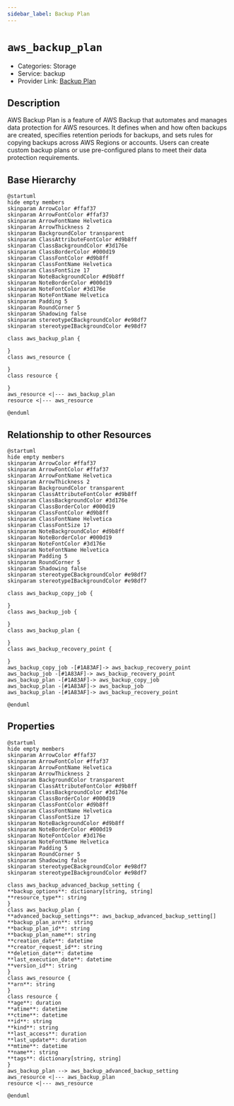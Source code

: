 ```yaml
---
sidebar_label: Backup Plan
---
```


# `aws_backup_plan`

- Categories: Storage
- Service: backup
- Provider Link: [Backup Plan](https://docs.aws.amazon.com/aws-backup/latest/devguide/create-a-backup-plan.html)

## Description

AWS Backup Plan is a feature of AWS Backup that automates and manages data protection for AWS resources. It defines when and how often backups are created, specifies retention periods for backups, and sets rules for copying backups across AWS Regions or accounts. Users can create custom backup plans or use pre-configured plans to meet their data protection requirements.

## Base Hierarchy

<ZoomPanPinch>

```kroki imgType="plantuml" imgAlt="Hierarchy of Backup Plan"
@startuml
hide empty members
skinparam ArrowColor #ffaf37
skinparam ArrowFontColor #ffaf37
skinparam ArrowFontName Helvetica
skinparam ArrowThickness 2
skinparam BackgroundColor transparent
skinparam ClassAttributeFontColor #d9b8ff
skinparam ClassBackgroundColor #3d176e
skinparam ClassBorderColor #000d19
skinparam ClassFontColor #d9b8ff
skinparam ClassFontName Helvetica
skinparam ClassFontSize 17
skinparam NoteBackgroundColor #d9b8ff
skinparam NoteBorderColor #000d19
skinparam NoteFontColor #3d176e
skinparam NoteFontName Helvetica
skinparam Padding 5
skinparam RoundCorner 5
skinparam Shadowing false
skinparam stereotypeCBackgroundColor #e98df7
skinparam stereotypeIBackgroundColor #e98df7

class aws_backup_plan {

}
class aws_resource {

}
class resource {

}
aws_resource <|--- aws_backup_plan
resource <|--- aws_resource

@enduml
```

</ZoomPanPinch>

## Relationship to other Resources

<ZoomPanPinch>

```kroki imgType="plantuml" imgAlt="Diagram of Backup Plan resource relationships"
@startuml
hide empty members
skinparam ArrowColor #ffaf37
skinparam ArrowFontColor #ffaf37
skinparam ArrowFontName Helvetica
skinparam ArrowThickness 2
skinparam BackgroundColor transparent
skinparam ClassAttributeFontColor #d9b8ff
skinparam ClassBackgroundColor #3d176e
skinparam ClassBorderColor #000d19
skinparam ClassFontColor #d9b8ff
skinparam ClassFontName Helvetica
skinparam ClassFontSize 17
skinparam NoteBackgroundColor #d9b8ff
skinparam NoteBorderColor #000d19
skinparam NoteFontColor #3d176e
skinparam NoteFontName Helvetica
skinparam Padding 5
skinparam RoundCorner 5
skinparam Shadowing false
skinparam stereotypeCBackgroundColor #e98df7
skinparam stereotypeIBackgroundColor #e98df7

class aws_backup_copy_job {

}
class aws_backup_job {

}
class aws_backup_plan {

}
class aws_backup_recovery_point {

}
aws_backup_copy_job -[#1A83AF]-> aws_backup_recovery_point
aws_backup_job -[#1A83AF]-> aws_backup_recovery_point
aws_backup_plan -[#1A83AF]-> aws_backup_copy_job
aws_backup_plan -[#1A83AF]-> aws_backup_job
aws_backup_plan -[#1A83AF]-> aws_backup_recovery_point

@enduml
```

</ZoomPanPinch>

## Properties

<ZoomPanPinch>

```kroki imgType="plantuml" imgAlt="Diagram of Backup Plan data model"
@startuml
hide empty members
skinparam ArrowColor #ffaf37
skinparam ArrowFontColor #ffaf37
skinparam ArrowFontName Helvetica
skinparam ArrowThickness 2
skinparam BackgroundColor transparent
skinparam ClassAttributeFontColor #d9b8ff
skinparam ClassBackgroundColor #3d176e
skinparam ClassBorderColor #000d19
skinparam ClassFontColor #d9b8ff
skinparam ClassFontName Helvetica
skinparam ClassFontSize 17
skinparam NoteBackgroundColor #d9b8ff
skinparam NoteBorderColor #000d19
skinparam NoteFontColor #3d176e
skinparam NoteFontName Helvetica
skinparam Padding 5
skinparam RoundCorner 5
skinparam Shadowing false
skinparam stereotypeCBackgroundColor #e98df7
skinparam stereotypeIBackgroundColor #e98df7

class aws_backup_advanced_backup_setting {
**backup_options**: dictionary[string, string]
**resource_type**: string
}
class aws_backup_plan {
**advanced_backup_settings**: aws_backup_advanced_backup_setting[]
**backup_plan_arn**: string
**backup_plan_id**: string
**backup_plan_name**: string
**creation_date**: datetime
**creator_request_id**: string
**deletion_date**: datetime
**last_execution_date**: datetime
**version_id**: string
}
class aws_resource {
**arn**: string
}
class resource {
**age**: duration
**atime**: datetime
**ctime**: datetime
**id**: string
**kind**: string
**last_access**: duration
**last_update**: duration
**mtime**: datetime
**name**: string
**tags**: dictionary[string, string]
}
aws_backup_plan --> aws_backup_advanced_backup_setting
aws_resource <|--- aws_backup_plan
resource <|--- aws_resource

@enduml
```

</ZoomPanPinch>
